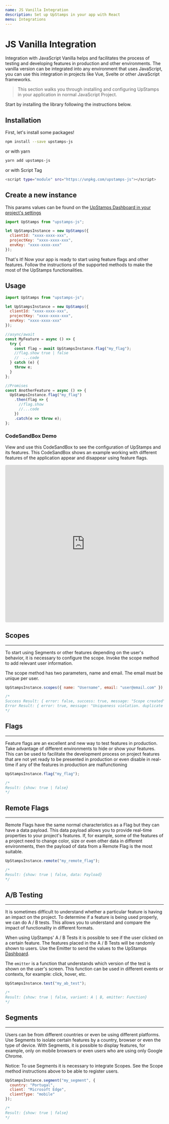 ```yaml
---
name: JS Vanilla Integration
description: Set up UpStamps in your app with React
menu: Integrations
---
```


# JS Vanilla Integration

Integration with JavaScript Vanilla helps and facilitates the process of testing and developing features in production and other environments. The vanilla version can be integrated into any environment that uses JavaScript, you can use this integration in projects like Vue, Svelte or other JavaScript frameworks.

> This section walks you through installing and configuring UpStamps in your application in normal JavaScript Project.

Start by installing the library following the instructions below.

## Installation

First, let's install some packages!

```bash
npm install --save upstamps-js
```

or with yarn

```bash
yarn add upstamps-js
```

or with Script Tag

```bash
<script type="module" src="https://unpkg.com/upstamps-js"></script>
```

## Create a new instance

This params values can be found on the [UpStamps Dashboard in your project's settings](https://app.upstamps.com)

```js
import UpStamps from "upstamps-js";

let UpStampsInstance = new UpStamps({
  clientId: "xxxx-xxxx-xxx",
  projectKey: "xxxx-xxxx-xxx",
  envKey: "xxxx-xxxx-xxx"
});
```

That's it! Now your app is ready to start using feature flags and other features. Follow the instructions of the supported methods to make the most of the UpStamps functionalities.

## Usage

```js
import UpStamps from "upstamps-js";

let UpStampsInstance = new UpStamps({
  clientId: "xxxx-xxxx-xxx",
  projectKey: "xxxx-xxxx-xxx",
  envKey: "xxxx-xxxx-xxx"
});

//async/await
const MyFeature = async () => {
  try {
    const flag = await UpStampsInstance.flag("my_flag");
    //flag.show true | false
    //  ...code
  } catch (e) {
    throw e;
  }
};

//Promises
const AnotherFeature = async () => {
  UpStampsInstance.flag("my_flag")
    .then(flag => {
      //flag.show
      //...code
    })
    .catch(e => throw e);
};
```

### CodeSandBox Demo

View and use this CodeSandBox to see the configuration of UpStamps and its features. This CodeSandBox shows an example working with different features of the application appear and disappear using feature flags.

<iframe
  src="https://codesandbox.io/embed/upstamps-js-vanilla-demo-rgic3?fontsize=14&hidenavigation=1&theme=dark"
  style="width:100%; height:500px; border:0; border-radius: 4px; overflow:hidden;"
  title="upstamps-js-vanilla-demo"
  allow="accelerometer; ambient-light-sensor; camera; encrypted-media; geolocation; gyroscope; hid; microphone; midi; payment; usb; vr"
  sandbox="allow-forms allow-modals allow-popups allow-presentation allow-same-origin allow-scripts"
></iframe>

## Scopes

---

To start using Segments or other features depending on the user's behavior, it is necessary to configure the scope. Invoke the scope method to add relevant user information.

The scope method has two parameters, name and email. The email must be unique per user.

```js
UpStampsInstance.scopes({ name: "Username", email: "user@email.com" });

/*
Success Result: { error: false, success: true, message: "Scope created", }
Error Result: { error: true, message: "Uniqueness violation. duplicate email value violates unique constraint" }
*/
```

## Flags

---

Feature flags are an excellent and new way to test features in production. Take advantage of different environments to hide or show your features. This can be used to facilitate the development process on project features that are not yet ready to be presented in production or even disable in real-time if any of the features in production are malfunctioning

```js
UpStampsInstance.flag("my_flag");

/*
Result: {show: true | false}
*/
```

## Remote Flags

---

Remote Flags have the same normal characteristics as a Flag but they can have a data payload. This data payload allows you to provide real-time properties to your project's features. If, for example, some of the features of a project need to change color, size or even other data in different environments, then the payload of data from a Remote Flag is the most suitable.

```js
UpStampsInstance.remote("my_remote_flag");

/*
Result: {show: true | false, data: Payload}
*/
```

## A/B Testing

---

It is sometimes difficult to understand whether a particular feature is having an impact on the project. To determine if a feature is being used properly, we can do A / B tests. This allows you to understand and compare the impact of functionality in different formats.

When using UpStamps' A / B Tests it is possible to see if the user clicked on a certain feature. The features placed in the A / B Tests will be randomly shown to users. Use the Emitter to send the values to the UpStamps [Dashboard](https://app.upstamps.com).

The `emitter` is a function that understands which version of the test is shown on the user's screen. This function can be used in different events or contexts, for example: click, hover, etc.

```js
UpStampsInstance.test("my_ab_test");

/*
Result: {show: true | false, variant: A | B, emitter: Function}
*/
```

## Segments

---

Users can be from different countries or even be using different platforms. Use Segments to isolate certain features by a country, browser or even the type of device. With Segments, it is possible to display features, for example, only on mobile browsers or even users who are using only Google Chrome.

Notice: To use Segments it is necessary to integrate Scopes. See the Scope method instructions above to be able to register users.

```js
UpStampsInstance.segment("my_segment", {
  country: "Portugal",
  client: "Microsoft Edge",
  clientType: "mobile"
});

/*
Result: {show: true | false}
*/
```
